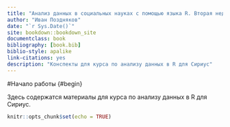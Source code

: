 ```yaml
--- 
title: "Анализ данных в социальных науках с помощью языка R. Вторая неделя"
author: "Иван Поздняков"
date: "`r Sys.Date()`"
site: bookdown::bookdown_site
documentclass: book
bibliography: [book.bib]
biblio-style: apalike
link-citations: yes
description: "Конспекты для курса по анализу данных в R для Сириус"
---
```


#Начало работы {#begin}

Здесь содержатся материалы для курса по анализу данных в R для Сириус.

```r
knitr::opts_chunk$set(echo = TRUE)
```